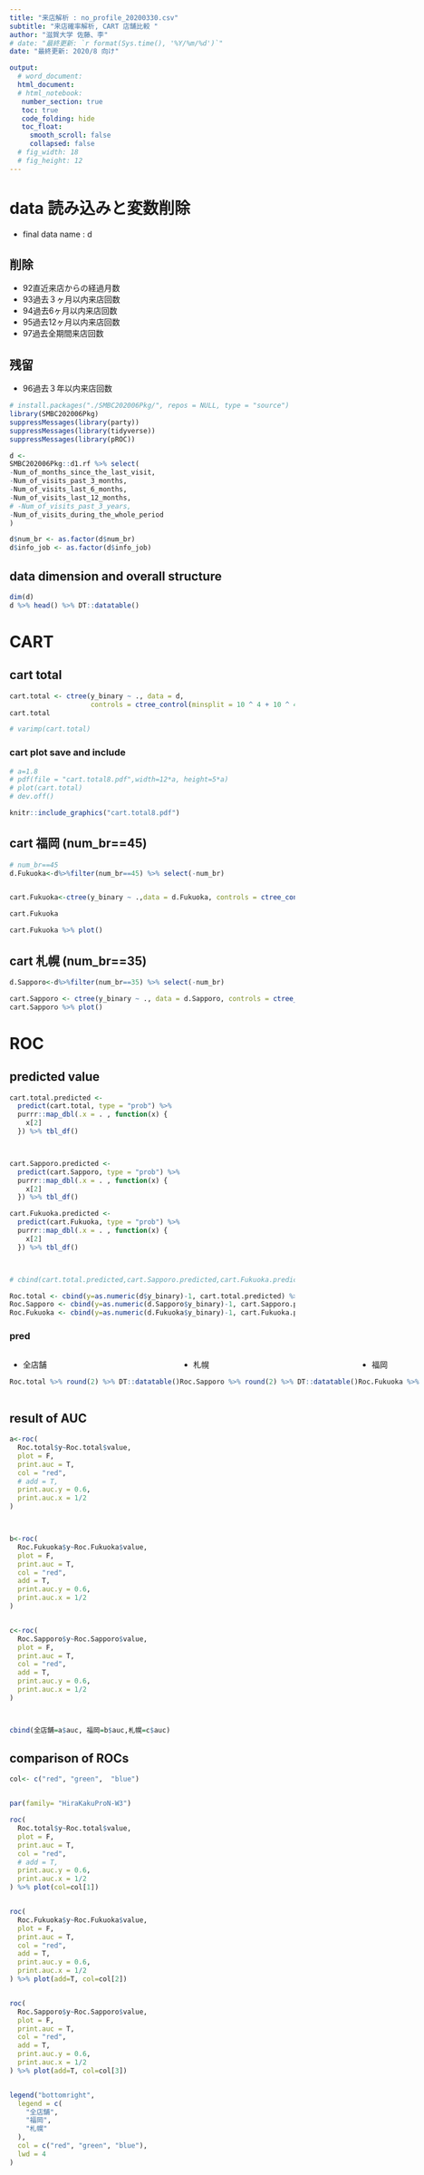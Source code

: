 ```yaml
---
title: "来店解析 : no_profile_20200330.csv"
subtitle: "来店確率解析, CART 店舗比較 "
author: "滋賀大学 佐藤、李"
# date: "最終更新: `r format(Sys.time(), '%Y/%m/%d')`"
date: "最終更新: 2020/8 向け"

output:
  # word_document:
  html_document:
  # html_notebook:
   number_section: true
   toc: true
   code_folding: hide
   toc_float:
     smooth_scroll: false
     collapsed: false
  # fig_width: 18
  # fig_height: 12
---
```

# data 読み込みと変数削除
- final data name : d

## 削除
- 92直近来店からの経過月数
- 93過去３ヶ月以内来店回数
- 94過去6ヶ月以内来店回数 
- 95過去12ヶ月以内来店回数
- 97過去全期間来店回数

## 残留
- 96過去３年以内来店回数

```r
# install.packages("./SMBC202006Pkg/", repos = NULL, type = "source")
library(SMBC202006Pkg)
suppressMessages(library(party))
suppressMessages(library(tidyverse))
suppressMessages(library(pROC))

d <-
SMBC202006Pkg::d1.rf %>% select(
-Num_of_months_since_the_last_visit,
-Num_of_visits_past_3_months,
-Num_of_visits_last_6_months,
-Num_of_visits_last_12_months,
# -Num_of_visits_past_3_years,
-Num_of_visits_during_the_whole_period
)

d$num_br <- as.factor(d$num_br)
d$info_job <- as.factor(d$info_job)
```

## data dimension and overall structure
```r
dim(d)
d %>% head() %>% DT::datatable()
```

# CART
## cart total
```r
cart.total <- ctree(y_binary ~ ., data = d,
                    controls = ctree_control(minsplit = 10 ^ 4 + 10 ^ 4 / 2))
cart.total

# varimp(cart.total)
```

### cart plot save and include

```r
# a=1.8
# pdf(file = "cart.total8.pdf",width=12*a, height=5*a)
# plot(cart.total)
# dev.off()

knitr::include_graphics("cart.total8.pdf")
```

## cart 福岡 (num_br==45)

```r
# num_br==45 
d.Fukuoka<-d%>%filter(num_br==45) %>% select(-num_br)


cart.Fukuoka<-ctree(y_binary ~ .,data = d.Fukuoka, controls = ctree_control(minsplit =20))

cart.Fukuoka

cart.Fukuoka %>% plot()

```


## cart 札幌 (num_br==35)

```r
d.Sapporo<-d%>%filter(num_br==35) %>% select(-num_br)

cart.Sapporo <- ctree(y_binary ~ ., data = d.Sapporo, controls = ctree_control(minsplit =20))
cart.Sapporo %>% plot()
```


# ROC

## predicted value

```r
cart.total.predicted <-
  predict(cart.total, type = "prob") %>%
  purrr::map_dbl(.x = . , function(x) {
    x[2]
  }) %>% tbl_df()



cart.Sapporo.predicted <-
  predict(cart.Sapporo, type = "prob") %>%
  purrr::map_dbl(.x = . , function(x) {
    x[2]
  }) %>% tbl_df()

cart.Fukuoka.predicted <-
  predict(cart.Fukuoka, type = "prob") %>%
  purrr::map_dbl(.x = . , function(x) {
    x[2]
  }) %>% tbl_df()



# cbind(cart.total.predicted,cart.Sapporo.predicted,cart.Fukuoka.predicted)

Roc.total <- cbind(y=as.numeric(d$y_binary)-1, cart.total.predicted) %>% tbl_df()
Roc.Sapporo <- cbind(y=as.numeric(d.Sapporo$y_binary)-1, cart.Sapporo.predicted) %>% tbl_df()
Roc.Fukuoka <- cbind(y=as.numeric(d.Fukuoka$y_binary)-1, cart.Fukuoka.predicted) %>% tbl_df()

```

### pred
:::: {style="display: flex;"}
:::{}
- 全店舗
```r
Roc.total %>% round(2) %>% DT::datatable()
```
:::
:::{}
- 札幌
```r
Roc.Sapporo %>% round(2) %>% DT::datatable()
```
:::
:::{}
- 福岡
```r
Roc.Fukuoka %>% round(2) %>% DT::datatable()
```
:::
::::


## result of AUC
```r

a<-roc(
  Roc.total$y~Roc.total$value,
  plot = F,
  print.auc = T,
  col = "red",
  # add = T,
  print.auc.y = 0.6,
  print.auc.x = 1/2
)



b<-roc(
  Roc.Fukuoka$y~Roc.Fukuoka$value,
  plot = F,
  print.auc = T,
  col = "red",
  add = T,
  print.auc.y = 0.6,
  print.auc.x = 1/2
) 


c<-roc(
  Roc.Sapporo$y~Roc.Sapporo$value,
  plot = F,
  print.auc = T,
  col = "red",
  add = T,
  print.auc.y = 0.6,
  print.auc.x = 1/2
) 



cbind(全店舗=a$auc, 福岡=b$auc,札幌=c$auc)

```


## comparison of ROCs
```r
col<- c("red", "green",  "blue")


par(family= "HiraKakuProN-W3")

roc(
  Roc.total$y~Roc.total$value,
  plot = F,
  print.auc = T,
  col = "red",
  # add = T,
  print.auc.y = 0.6,
  print.auc.x = 1/2
) %>% plot(col=col[1])


roc(
  Roc.Fukuoka$y~Roc.Fukuoka$value,
  plot = F,
  print.auc = T,
  col = "red",
  add = T,
  print.auc.y = 0.6,
  print.auc.x = 1/2
) %>% plot(add=T, col=col[2])


roc(
  Roc.Sapporo$y~Roc.Sapporo$value,
  plot = F,
  print.auc = T,
  col = "red",
  add = T,
  print.auc.y = 0.6,
  print.auc.x = 1/2
) %>% plot(add=T, col=col[3])


legend("bottomright",
  legend = c(
    "全店舗",
    "福岡",
    "札幌"
  ),
  col = c("red", "green", "blue"),
  lwd = 4
)

```

